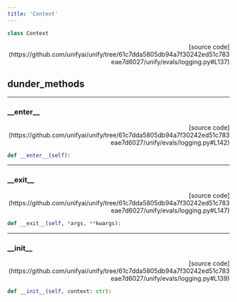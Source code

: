 ```yaml
---
title: 'Context'
---
```


```python
class Context
```

<p align="right">[source code](https://github.com/unifyai/unify/tree/61c7dda5805db94a7f30242ed51c783eae7d6027/unify/evals/logging.py#L137)</p>



## dunder_methods

---

### \_\_enter\_\_

<p align="right">[source code](https://github.com/unifyai/unify/tree/61c7dda5805db94a7f30242ed51c783eae7d6027/unify/evals/logging.py#L142)</p>

```python
def __enter__(self):
```



---

### \_\_exit\_\_

<p align="right">[source code](https://github.com/unifyai/unify/tree/61c7dda5805db94a7f30242ed51c783eae7d6027/unify/evals/logging.py#L147)</p>

```python
def __exit__(self, *args, **kwargs):
```



---

### \_\_init\_\_

<p align="right">[source code](https://github.com/unifyai/unify/tree/61c7dda5805db94a7f30242ed51c783eae7d6027/unify/evals/logging.py#L139)</p>

```python
def __init__(self, context: str):
```

